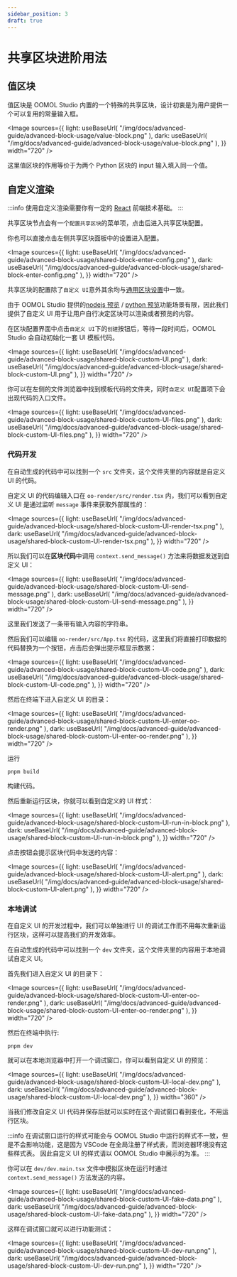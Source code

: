 ```yaml
---
sidebar_position: 3
draft: true
---
```



# 共享区块进阶用法

## 值区块

值区块是 OOMOL Studio 内置的一个特殊的共享区块，设计初衷是为用户提供一个可以复用的常量输入框。

<Image
  sources={{
    light: useBaseUrl(
      "/img/docs/advanced-guide/advanced-block-usage/value-block.png"
    ),
    dark: useBaseUrl(
      "/img/docs/advanced-guide/advanced-block-usage/value-block.png"
    ),
  }}
  width="720"
/>

这里值区块的作用等价于为两个 Python 区块的 input 输入填入同一个值。

## 自定义渲染

:::info
使用自定义渲染需要你有一定的 [React](https://react.dev/) 前端技术基础。
:::

共享区块节点会有一个`配置共享区块`的菜单项，点击后进入共享区块配置。

你也可以直接点击左侧共享区块面板中的设置进入配置。

<Image
  sources={{
    light: useBaseUrl(
      "/img/docs/advanced-guide/advanced-block-usage/shared-block-enter-config.png"
    ),
    dark: useBaseUrl(
      "/img/docs/advanced-guide/advanced-block-usage/shared-block-enter-config.png"
    ),
  }}
  width="720"
/>

共享区块的配置除了`自定义 UI`意外其余均与[通用区块设置](/zh-CN/docs/advanced-guide/block-advanced-usage/universal-block-settings)中一致。

由于 OOMOL Studio 提供的[nodejs 预览](/zh-CN/docs/workflow-engine/nodejs-sdk-api#3-contextpreview-types) / [python 预览](/zh-CN/docs/workflow-engine/nodejs-sdk-api#3-contextpreview-types)功能场景有限，因此我们提供了自定义 UI 用于让用户自行决定区块可以渲染或者预览的内容。

在区块配置界面中点击`自定义 UI`下的`创建`按钮后，等待一段时间后，OOMOL Studio 会自动初始化一套 UI 模板代码。

<Image
  sources={{
    light: useBaseUrl(
      "/img/docs/advanced-guide/advanced-block-usage/shared-block-custom-UI.png"
    ),
    dark: useBaseUrl(
      "/img/docs/advanced-guide/advanced-block-usage/shared-block-custom-UI.png"
    ),
  }}
  width="720"
/>

你可以在左侧的文件浏览器中找到模板代码的文件夹，同时`自定义 UI`配置项下会出现代码的入口文件。

<Image
  sources={{
    light: useBaseUrl(
      "/img/docs/advanced-guide/advanced-block-usage/shared-block-custom-UI-files.png"
    ),
    dark: useBaseUrl(
      "/img/docs/advanced-guide/advanced-block-usage/shared-block-custom-UI-files.png"
    ),
  }}
  width="720"
/>

### 代码开发

在自动生成的代码中可以找到一个 `src` 文件夹，这个文件夹里的内容就是自定义 UI 的代码。

自定义 UI 的代码编辑入口在 `oo-render/src/render.tsx` 内，我们可以看到自定义 UI 是通过监听 `message` 事件来获取外部属性的：

<Image
  sources={{
    light: useBaseUrl(
      "/img/docs/advanced-guide/advanced-block-usage/shared-block-custom-UI-render-tsx.png"
    ),
    dark: useBaseUrl(
      "/img/docs/advanced-guide/advanced-block-usage/shared-block-custom-UI-render-tsx.png"
    ),
  }}
  width="720"
/>

所以我们可以在**区块代码**中调用 `context.send_message()` 方法来将数据发送到自定义 UI：

<Image
  sources={{
    light: useBaseUrl(
      "/img/docs/advanced-guide/advanced-block-usage/shared-block-custom-UI-send-message.png"
    ),
    dark: useBaseUrl(
      "/img/docs/advanced-guide/advanced-block-usage/shared-block-custom-UI-send-message.png"
    ),
  }}
  width="720"
/>

这里我们发送了一条带有输入内容的字符串。

然后我们可以编辑 `oo-render/src/App.tsx` 的代码，这里我们将直接打印数据的代码替换为一个按钮，点击后会弹出提示框显示数据：

<Image
  sources={{
    light: useBaseUrl(
      "/img/docs/advanced-guide/advanced-block-usage/shared-block-custom-UI-code.png"
    ),
    dark: useBaseUrl(
      "/img/docs/advanced-guide/advanced-block-usage/shared-block-custom-UI-code.png"
    ),
  }}
  width="720"
/>

然后在终端下进入自定义 UI 的目录：

<Image
  sources={{
    light: useBaseUrl(
      "/img/docs/advanced-guide/advanced-block-usage/shared-block-custom-UI-enter-oo-render.png"
    ),
    dark: useBaseUrl(
      "/img/docs/advanced-guide/advanced-block-usage/shared-block-custom-UI-enter-oo-render.png"
    ),
  }}
  width="720"
/>

运行

```shell
pnpm build
```

构建代码。

然后重新运行区块，你就可以看到自定义的 UI 样式：

<Image
  sources={{
    light: useBaseUrl(
      "/img/docs/advanced-guide/advanced-block-usage/shared-block-custom-UI-run-in-block.png"
    ),
    dark: useBaseUrl(
      "/img/docs/advanced-guide/advanced-block-usage/shared-block-custom-UI-run-in-block.png"
    ),
  }}
  width="720"
/>

点击按钮会提示区块代码中发送的内容：

<Image
  sources={{
    light: useBaseUrl(
      "/img/docs/advanced-guide/advanced-block-usage/shared-block-custom-UI-alert.png"
    ),
    dark: useBaseUrl(
      "/img/docs/advanced-guide/advanced-block-usage/shared-block-custom-UI-alert.png"
    ),
  }}
  width="720"
/>

### 本地调试

在自定义 UI 的开发过程中，我们可以单独进行 UI 的调试工作而不用每次重新运行区块，这样可以提高我们的开发效率。

在自动生成的代码中可以找到一个 `dev` 文件夹，这个文件夹里的内容用于本地调试自定义 UI。

首先我们进入自定义 UI 的目录下：

<Image
  sources={{
    light: useBaseUrl(
      "/img/docs/advanced-guide/advanced-block-usage/shared-block-custom-UI-enter-oo-render.png"
    ),
    dark: useBaseUrl(
      "/img/docs/advanced-guide/advanced-block-usage/shared-block-custom-UI-enter-oo-render.png"
    ),
  }}
  width="720"
/>

然后在终端中执行:

```shell
pnpm dev
```

就可以在本地浏览器中打开一个调试窗口，你可以看到自定义 UI 的预览：

<Image
  sources={{
    light: useBaseUrl(
      "/img/docs/advanced-guide/advanced-block-usage/shared-block-custom-UI-local-dev.png"
    ),
    dark: useBaseUrl(
      "/img/docs/advanced-guide/advanced-block-usage/shared-block-custom-UI-local-dev.png"
    ),
  }}
  width="360"
/>

当我们修改自定义 UI 代码并保存后就可以实时在这个调试窗口看到变化，不用运行区块。

:::info
在调试窗口运行的样式可能会与 OOMOL Studio 中运行的样式不一致，但是不会影响功能，这是因为 VSCode 在全局注册了样式表，而浏览器环境没有这些样式表。
因此自定义 UI 的样式请以 OOMOL Studio 中展示的为准。
:::

你可以在 `dev/dev.main.tsx` 文件中模拟区块在运行时通过 `context.send_message()` 方法发送的内容。

<Image
  sources={{
    light: useBaseUrl(
      "/img/docs/advanced-guide/advanced-block-usage/shared-block-custom-UI-fake-data.png"
    ),
    dark: useBaseUrl(
      "/img/docs/advanced-guide/advanced-block-usage/shared-block-custom-UI-fake-data.png"
    ),
  }}
  width="720"
/>

这样在调试窗口就可以进行功能测试：

<Image
  sources={{
    light: useBaseUrl(
      "/img/docs/advanced-guide/advanced-block-usage/shared-block-custom-UI-dev-run.png"
    ),
    dark: useBaseUrl(
      "/img/docs/advanced-guide/advanced-block-usage/shared-block-custom-UI-dev-run.png"
    ),
  }}
  width="720"
/>
